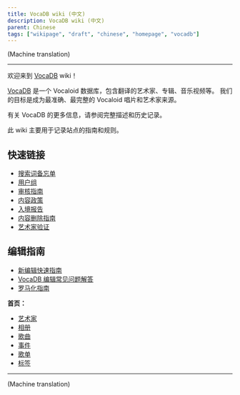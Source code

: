 ---
title: VocaDB wiki (中文)
description: VocaDB wiki (中文)
parent: Chinese
tags: ["wikipage", "draft", "chinese", "homepage", "vocadb"]
---

(Machine translation)

----

欢迎来到 [VocaDB](http://vocadb.net/) wiki！

[VocaDB](https://vocadb.net/) 是一个 Vocaloid 数据库，包含翻译的艺术家、专辑、音乐视频等。 我们的目标是成为最准确、最完整的 Vocaloid 唱片和艺术家来源。

有关 VocaDB 的更多信息，请参阅完整描述和历史记录。

此 wiki 主要用于记录站点的指南和规则。

## 快速链接

* [搜索词备忘单](/docs/search-terms-cheat-sheet)
* [用户组](/docs/user-groups)
* [审核指南](/docs/management-guidelines)
* [内容政策](/docs/content-policy)
* [入境报告](/docs/entry-reports)
* [内容删除指南](/docs/content-removal-guidelines)
* [艺术家验证](/docs/artist-verification-chinese)

## 编辑指南

* [新编辑快速指南](/docs/quick-guide-for-new-editors)
* [VocaDB 编辑常见问题解答](/docs/vocadb-editing-faq)
* [罗马化指南](/docs/romanization-guidelines)

**首页：**
* [艺术家](/docs/artist-entry-creation)
* [相册](/docs/album-entry-creation)
* [歌曲](/docs/song-entry-creation)
* [事件](/docs/events)
* [歌单](/docs/song-lists)
* [标签](/docs/tags)

----

(Machine translation)